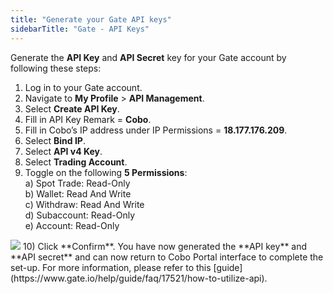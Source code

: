 ```yaml
---
title: "Generate your Gate API keys"
sidebarTitle: "Gate - API Keys"
---
```


Generate the **API Key** and **API Secret** key for your Gate account by following these steps:

1) Log in to your Gate account.
2) Navigate to **My Profile** > **API Management**.
3) Select **Create API Key**.
4) Fill in API Key Remark = **Cobo**.
5) Fill in Cobo’s IP address under IP Permissions = **18.177.176.209**.
6) Select **Bind IP**.
7) Select **API v4 Key**.
8) Select **Trading Account**.
9) Toggle on the following **5 Permissions**:<br />
    a) Spot Trade: Read-Only<br />
    b) Wallet: Read And Write<br />
    c) Withdraw: Read And Write<br />
    d) Subaccount: Read-Only<br />
    e) Account: Read-Only
<img src="/cn/images/exchange-wallet/9.png" className="screenshot_modal"/>
10) Click **Confirm**.
You have now generated the **API key** and **API secret** and can now return to Cobo Portal interface to complete the set-up. For more information, please refer to this [guide](https://www.gate.io/help/guide/faq/17521/how-to-utilize-api).